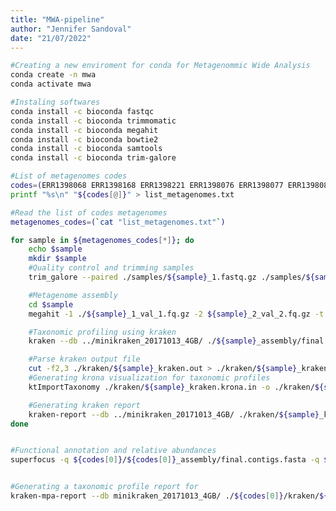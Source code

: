 ```yaml
---
title: "MWA-pipeline"
author: "Jennifer Sandoval"
date: "21/07/2022"
---
```


```bash
#Creating a new enviroment for conda for Metagenommic Wide Analysis
conda create -n mwa
conda activate mwa

#Instaling softwares
conda install -c bioconda fastqc
conda install -c bioconda trimmomatic
conda install -c bioconda megahit
conda install -c bioconda bowtie2
conda install -c bioconda samtools
conda install -c bioconda trim-galore

```

```bash

#List of metagenomes codes
codes=(ERR1398068 ERR1398168 ERR1398221 ERR1398076 ERR1398077 ERR1398085 ERR1398129 ERR1398206 ERR1398263 ERR1398078 ERR1398257 ERR1398089)
printf "%s\n" "${codes[@]}" > list_metagenomes.txt

#Read the list of codes metagenomes
metagenomes_codes=(`cat "list_metagenomes.txt"`)

for sample in ${metagenomes_codes[*]}; do
    echo $sample
	mkdir $sample
    #Quality control and trimming samples
    trim_galore --paired ./samples/${sample}_1.fastq.gz ./samples/${sample}_2.fastq.gz -o ./$sample;

    #Metagenome assembly 
    cd $sample
    megahit -1 ./${sample}_1_val_1.fq.gz -2 ${sample}_2_val_2.fq.gz -t 8 -o ${sample}_assembly --tmp-dir /tmp

    #Taxonomic profiling using kraken
    kraken --db ../minikraken_20171013_4GB/ ./${sample}_assembly/final.contigs.fasta --output ./kraken/${sample}_kraken.out --threads 8

    #Parse kraken output file
    cut -f2,3 ./kraken/${sample}_kraken.out > ./kraken/${sample}_kraken.krona.in
    #Generating krona visualization for taxonomic profiles
    ktImportTaxonomy ./kraken/${sample}_kraken.krona.in -o ./kraken/${sample}_krona.html

    #Generating kraken report
    kraken-report --db ../minikraken_20171013_4GB/ ./kraken/${sample}_kraken.out > ./kraken/${sample}_kraken.rpt
done


#Functional annotation and relative abundances
superfocus -q ${codes[0]}/${codes[0]}_assembly/final.contigs.fasta -q ${codes[1]}/${codes[1]}_assembly/final.contigs.fasta -q ${codes[2]}/${codes[2]}_assembly/final.contigs.fasta -q ${codes[3]}/${codes[3]}_assembly/final.contigs.fasta  -q ${codes[4]}/${codes[4]}_assembly/final.contigs.fasta -q ${codes[5]}/${codes[5]}_assembly/final.contigs.fasta -q ${codes[6]}/${codes[6]}_assembly/final.contigs.fasta -q ${codes[7]}/${codes[7]}_assembly/final.contigs.fasta -q ${codes[8]}/${codes[8]}_assembly/final.contigs.fasta -q ${codes[9]}/${codes[9]}_assembly/final.contigs.fasta -q ${codes[10]}/${codes[10]}_assembly/final.contigs.fasta -q ${codes[11]}/${codes[11]}_assembly/final.contigs.fasta  -dir general_output_focus_v2 -a diamond -t 8 -n 1


#Generating a taxonomic profile report for 
kraken-mpa-report --db minikraken_20171013_4GB/ ./${codes[0]}/kraken/${codes[0]}_kraken.out ./${codes[1]}/kraken/${codes[1]}_kraken.out ./${codes[2]}/kraken/${codes[2]}_kraken.out ./${codes[3]}/kraken/${codes[3]}_kraken.out ./${codes[4]}/kraken/${codes[4]}_kraken.out ./${codes[5]}/kraken/${codes[5]}_kraken.out ./${codes[6]}/kraken/${codes[6]}_kraken.out ./${codes[7]}/kraken/${codes[7]}_kraken.out ./${codes[7]}/kraken/${codes[7]}_kraken.out ./${codes[8]}/kraken/${codes[8]}_kraken.out ./${codes[9]}/kraken/${codes[9]}_kraken.out ./${codes[10]}/kraken/${codes[10]}_kraken.out ./${codes[11]}/kraken/${codes[11]}_kraken.out> all_samples_report.txt



```


